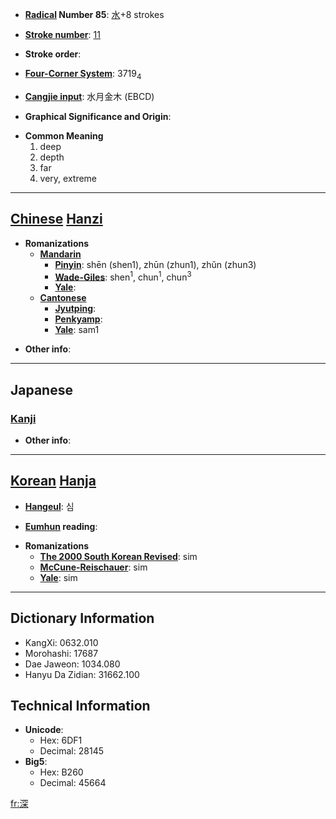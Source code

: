 * '''[[Wiktionary:Chinese radical index| Radical]] Number 85''': [[Wiktionary:Chinese radical index 水|水]]+8 strokes

* '''[[Wiktionary:Chinese total strokes index|Stroke number]]''': [[Wiktionary:Chinese total strokes index 11|11]]

* '''Stroke order''': 

* '''[[Wiktionary:Chinese four corner index|Four-Corner System]]''': 3719<sub>4</sub>

* '''[[Wiktionary:Chinese Cangjie index|Cangjie input]]''': 水月金木 (EBCD)

* '''Graphical Significance and Origin''': 

* '''Common Meaning'''
*#deep
*# depth
*# far
*# very, extreme


----

== [[Chinese]] [[Hanzi]] ==

* '''Romanizations'''
** '''[[Mandarin]]'''
*** '''[[Pinyin]]''': shēn (shen1), zhūn (zhun1), zhǔn (zhun3)
*** '''[[Wade-Giles]]''': shen<sup>1</sup>, chun<sup>1</sup>, chun<sup>3</sup>
*** '''[[Yale]]''': 
** '''[[Cantonese]]'''
*** '''[[Jyutping]]''':
*** '''[[Penkyamp]]''': 
*** '''[[Yale]]''': sam1

* '''Other info''': 

----

==Japanese==
===[[Kanji]]===
{{kanji|on readings=[[しん]] (shin)
|kun readings=[[ふかい]] (fukai), [[ふかさ]] (fukasa), [[ふかめる]] (fukameru)
|rs=水08|grade=3}}

* '''Other info''':  

----

== [[Korean]] [[Hanja]] ==

* '''[[Hangeul]]''': 심

* '''[[Eumhun]] reading''': 

* '''Romanizations'''
** '''[[The 2000 South Korean Revised Romanization|The 2000 South Korean Revised]]''': sim
** '''[[McCune-Reischauer]]''': sim
** '''[[Yale]]''': sim

----

== Dictionary Information ==

* KangXi: 0632.010
* Morohashi: 17687
* Dae Jaweon: 1034.080
* Hanyu Da Zidian: 31662.100

== Technical Information ==

* '''Unicode''':
** Hex: 6DF1
** Decimal: 28145
* '''Big5''':
** Hex: B260
** Decimal: 45664

[[fr:深]]